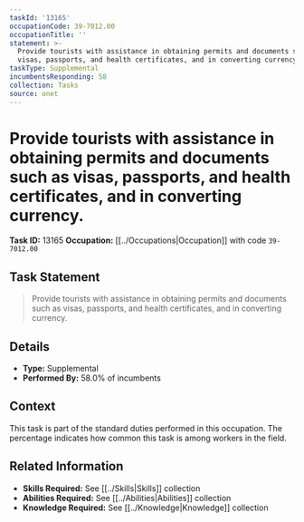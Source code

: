 ```yaml
---
taskId: '13165'
occupationCode: 39-7012.00
occupationTitle: ''
statement: >-
  Provide tourists with assistance in obtaining permits and documents such as
  visas, passports, and health certificates, and in converting currency.
taskType: Supplemental
incumbentsResponding: 58
collection: Tasks
source: onet
---
```

# Provide tourists with assistance in obtaining permits and documents such as visas, passports, and health certificates, and in converting currency.

**Task ID:** 13165
**Occupation:** [[../Occupations|Occupation]] with code `39-7012.00`

## Task Statement

> Provide tourists with assistance in obtaining permits and documents such as visas, passports, and health certificates, and in converting currency.

## Details

- **Type:** Supplemental
- **Performed By:** 58.0% of incumbents

## Context

This task is part of the standard duties performed in this occupation. The percentage indicates how common this task is among workers in the field.

## Related Information

- **Skills Required:** See [[../Skills|Skills]] collection
- **Abilities Required:** See [[../Abilities|Abilities]] collection
- **Knowledge Required:** See [[../Knowledge|Knowledge]] collection
